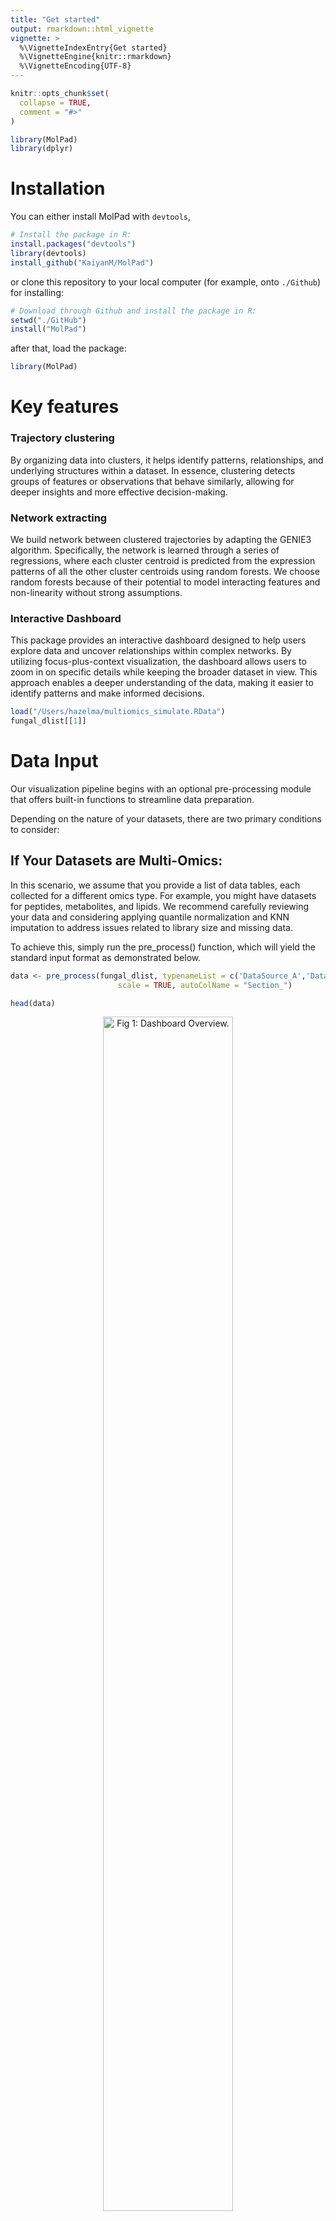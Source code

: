 ```yaml
---
title: "Get started"
output: rmarkdown::html_vignette
vignette: >
  %\VignetteIndexEntry{Get started}
  %\VignetteEngine{knitr::rmarkdown}
  %\VignetteEncoding{UTF-8}
---
```



```r
knitr::opts_chunk$set(
  collapse = TRUE,
  comment = "#>"
)
```

```r
library(MolPad)
library(dplyr)
```

# Installation

You can either install MolPad with `devtools`,
```r
# Install the package in R:
install.packages("devtools")
library(devtools)
install_github("KaiyanM/MolPad")
```
or clone this repository to your local computer (for example, onto `./Github`) for installing:
```r
# Download through Github and install the package in R:
setwd("./GitHub")
install("MolPad")
```
after that, load the package:
```r
library(MolPad)
```

# Key features

### Trajectory clustering

By organizing data into clusters, it helps identify patterns, relationships, and underlying structures within a dataset. In essence, clustering detects groups of features or observations that behave similarly, allowing for deeper insights and more effective decision-making. 

### Network extracting

We build network between clustered trajectories by adapting the GENIE3 algorithm. Specifically, the network is learned through a series of regressions, where each cluster centroid is predicted from the expression patterns of all the other cluster centroids using random forests. We choose random forests because of their potential to model interacting features and non-linearity without strong assumptions. 

### Interactive Dashboard

This package provides an interactive dashboard designed to help users explore data and uncover relationships within complex networks. By utilizing focus-plus-context visualization, the dashboard allows users to zoom in on specific details while keeping the broader dataset in view. This approach enables a deeper understanding of the data, making it easier to identify patterns and make informed decisions. 

```r
load("/Users/hazelma/multiomics_simulate.RData")
fungal_dlist[[1]]

```

# Data Input

Our visualization pipeline begins with an optional pre-processing module that offers built-in functions to streamline data preparation. 

Depending on the nature of your datasets, there are two primary conditions to consider:

## If Your Datasets are Multi-Omics:

In this scenario, we assume that you provide a list of data tables, each collected for a different omics type. For example, you might have datasets for peptides, metabolites, and lipids. We recommend carefully reviewing your data and considering applying quantile normalization and KNN imputation to address issues related to library size and missing data.

To achieve this, simply run the pre_process() function, which will yield the standard input format as demonstrated below.

```r
data <- pre_process(fungal_dlist, typenameList = c('DataSource_A','DataSource_B','DataSource_C'), replaceNA = TRUE,
                        scale = TRUE, autoColName = "Section_")
```


```r
head(data)
```

<div align="center">
  
  ![Fig 1: Dashboard Overview.](../man/figures/preprocess.png){ width=70% }


```r

```


```r
# Simulated data with the standard input format 
x <- data.frame("ID"=1:5,"Day_1"=rnorm(5),"Day_2"=rnorm(5),"Day_3"=rnorm(5),"Day_4"=rnorm(5),"Day_5"=rnorm(5),"Day_6"=rnorm(5),"Day_7"=rnorm(5),"Day_8"=rnorm(5),"type"=c(rep("peptide",3),"lipid","metabolite"))
x
```


## If Your Datasets are NOT Multi-Omics:

You can still utilize our dashboard by ensuring that your data inputs are reformatted into the standard longitudinal format. While the datasets may not be multi-omics, you can manually assign the type column with any category label to describe major groups in the data. In our case study, we utilized "Kingdom" as the type label column for the cheese data.



## Choose Your Annotation

In addition to specifying the data type mentioned above, our methods support three levels of information: functional annotation, taxonomy annotation, and feature annotation. These annotations will be matched with ID columns in the annotation data, serving as another crucial input for generating the dashboard. We facilitate automatic feature link generation using KeggID and GOID, for which users should set the corresponding column names beforehand.

# Network Navigation

To effectively navigate the dashboard generated by MolPad, you'll follow three main steps:

## 1. Choose a Primary Functional Annotation and Adjust Edge Density
Start by selecting a primary functional annotation from the available options. Then, fine-tune the edge density by adjusting the threshold value on the importance score. Nodes that turn bright green indicate clusters containing the most features related to the chosen functional annotation.

## 2. Explore the Network
Brushing on the network unveils patterns of taxonomic composition and typical trajectories. You can also zoom into specific taxonomic annotations by applying filters.

## 3. Investigate Feature Details and Related Function Annotations
Delve into the feature table to examine the specifics of the features within the selected clusters. Explore additional related function annotations using the drop-down options. Click on the provided links to access online information about the items of interest. The interface encourages iterative exploration, enabling you to conduct multiple steps to answer specific questions, such as comparing pattern distributions between two functions or identifying functionally important community members metabolizing a feature of interest.

<div align="center">
  
  ![Fig 1: Dashboard Overview.](../man/figures/dashboard.png){ width=70% }
